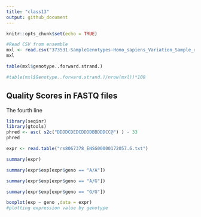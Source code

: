 ```yaml
---
title: "class13"
output: github_document
---
```


```r
knitr::opts_chunk$set(echo = TRUE)
```


```r
#Read CSV from ensemble
mxl <- read.csv("373531-SampleGenotypes-Homo_sapiens_Variation_Sample_rs8067378.csv")
mxl
```


```r
table(mxl$genotype..forward.strand.)
```

```r
#table(mxl$Genotype..forward.strand.)/nrow(mxl))*100
```

## Quality Scores in FASTQ files

The fourth line 

```r
library(seqinr)
library(gtools)
phred <- asc( s2c("DDDDCDEDCDDDDBBDDDCC@") ) - 33
phred
```


```r
expr <- read.table("rs8067378_ENSG00000172057.6.txt")
```

```r
summary(expr)
```

```r
summary(expr$exp[expr$geno == "A/A"])
```
```r
summary(expr$exp[expr$geno == "A/G"])
```

```r
summary(expr$exp[expr$geno == "G/G"])
```


```r
boxplot(exp ~ geno ,data = expr)
#plotting expression value by genotype
```

